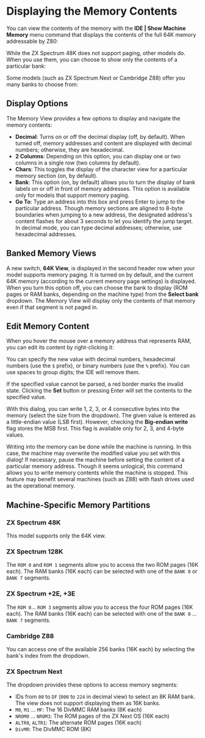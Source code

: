 
# Displaying the Memory Contents

You can view the contents of the memory with the **IDE | Show Machine Memory** menu command that displays the contents of the full 64K memory addressable by Z80:

<ClickableImage src="/images/working-with-ide/mem-view.png" width={512} />

While the ZX Spectrum 48K does not support paging, other models do. When you use them, you can choose to show only the contents of a particular bank:

<ClickableImage src="/images/working-with-ide/banked-mem-view.png" width={512} />

Some models (such as ZX Spectrum Next or Cambridge Z88) offer you many banks to choose from:

<ClickableImage src="/images/working-with-ide/next-mem-view.png" width={512} />

## Display Options

The Memory View provides a few options to display and navigate the memory contents:
- **Decimal**: Turns on or off the decimal display (off, by default). When turned off, memory addresses and content are displayed with decimal numbers; otherwise, they are hexadecimal.
- **2 Columns**: Depending on this option, you can display one or two columns in a single row (two columns by default).
- **Chars**: This toggles the display of the character view for a particular memory section (on, by default).
- **Bank**: This option (on, by default) allows you to turn the display of bank labels on or off in front of memory addresses. This option is available only for models that support memory paging.
- **Go To**: Type an address into this box and press Enter to jump to the particular address. Though memory sections are aligned to 8-byte boundaries when jumping to a new address, the designated address's content flashes for about 3 seconds to let you identify the jump target. In decimal mode, you can type decimal addresses; otherwise, use hexadecimal addresses.

## Banked Memory Views

A new switch, **64K View**, is displayed in the second header row when your model supports memory paging. It is turned on by default, and the current 64K memory (according to the current memory page settings) is displayed. When you turn this option off, you can choose the bank to display (ROM pages or RAM banks, depending on the machine type) from the **Select bank** dropdown. The Memory View will display only the contents of that memory even if that segment is not paged in.

## Edit Memory Content

When you hover the mouse over a memory address that represents RAM, you can edit its content by right-clicking it:

<ClickableImage src="/images/working-with-ide/edit-memory.png" width={256} />

You can specify the new value with decimal numbers, hexadecimal numbers (use the `$` prefix), or binary numbers (use the `%` prefix). You can use spaces to group digits; the IDE will remove them.

If the specified value cannot be parsed, a red border marks the invalid state. Clicking the **Set** button or pressing Enter will set the contents to the specified value.

With this dialog, you can write 1, 2, 3, or 4 consecutive bytes into the memory (select the size from the dropdown). The given value is entered as a little-endian value (LSB first). However, checking the **Big-endian write** flag stores the MSB first. This flag is available only for 2, 3, and 4-byte values.

<Callout type="info" emoji="💡">
Writing into the memory can be done while the machine is running. In this case, the machine may overwrite the modified value you set with this dialog! If necessary, pause the machine before setting the content of a particular memory address.
</Callout>

<Callout type="info" emoji="💡">
Though it seems unlogical, this command allows you to write memory contents while the machine is stopped. This feature may benefit several machines (such as Z88) with flash drives used as the operational memory.
</Callout>

## Machine-Specific Memory Partitions

### ZX Spectrum 48K

This model supports only the 64K view.

### ZX Spectrum 128K

The `ROM 0` and `ROM 1` segments allow you to access the two ROM pages (16K each). The RAM banks (16K each) can be selected with one of the `BANK 0` or `BANK 7` segments.

### ZX Spectrum +2E, +3E

The `ROM 0`... `ROM 3` segments allow you to access the four ROM pages (16K each). The RAM banks (16K each) can be selected with one of the `BANK 0` ... `BANK 7` segments.

### Cambridge Z88

You can access one of the available 256 banks (16K each) by selecting the bank's index from the dropdown.

### ZX Spectrum Next

The dropdown provides these options to access memory segments:
- IDs from `00` to `DF` (`000` to `224` in decimal view) to select an 8K RAM bank. The view does not support displaying them as 16K banks. 
- `M0`, `M1` ... `MF`: The 16 DivMMC RAM banks (8K each)
- `NROM0` ... `NROM3`: The ROM pages of the ZX Next OS (16K each)
- `ALTR0`, `ALTR1`: The alternate ROM pages (16K each)
- `DivMR`: The DivMMC ROM (8K)
